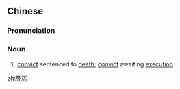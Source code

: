 ==Chinese==
{{zh-forms}}

===Pronunciation===
{{zh-pron
|m=sǐqiú
|c=sei2 cau4
|mn=qz,xm,zz:sí-siû/xm:sí-chhiû
|cat=n
}}

===Noun===
{{zh-noun}}

# [[convict]] sentenced to [[death]]; [[convict]] awaiting [[execution]]

[[zh:死囚]]